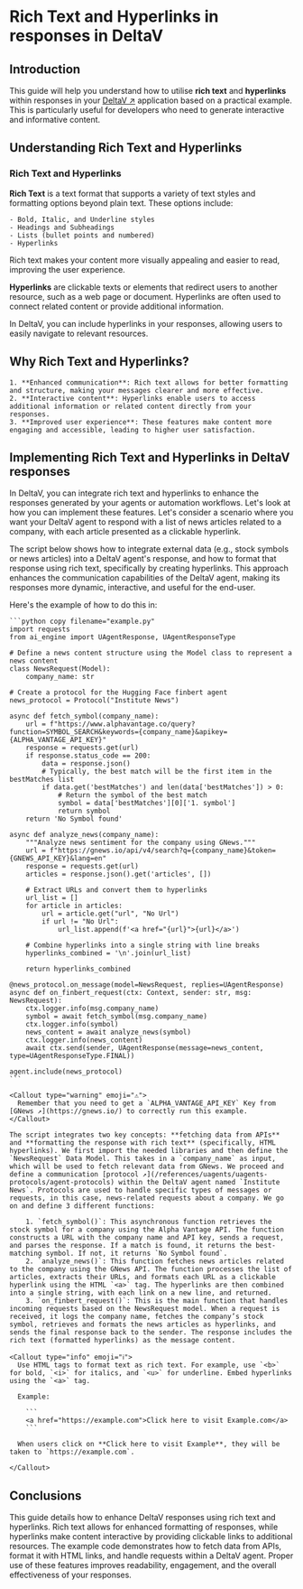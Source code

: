 
# Rich Text and Hyperlinks in responses in DeltaV

## Introduction

This guide will help you understand how to utilise **rich text** and **hyperlinks** within responses in your [DeltaV ↗️](/concepts/ai-engine/deltav) application based on a practical example. This is particularly useful for developers who need to generate interactive and informative content.

## Understanding Rich Text and Hyperlinks

### Rich Text and Hyperlinks

**Rich Text** is a text format that supports a variety of text styles and formatting options beyond plain text. These options include:

    - Bold, Italic, and Underline styles
    - Headings and Subheadings
    - Lists (bullet points and numbered)
    - Hyperlinks

Rich text makes your content more visually appealing and easier to read, improving the user experience.

**Hyperlinks** are clickable texts or elements that redirect users to another resource, such as a web page or document. Hyperlinks are often used to connect related content or provide additional information.

In DeltaV, you can include hyperlinks in your responses, allowing users to easily navigate to relevant resources.

## Why Rich Text and Hyperlinks?

    1. **Enhanced communication**: Rich text allows for better formatting and structure, making your messages clearer and more effective.
    2. **Interactive content**: Hyperlinks enable users to access additional information or related content directly from your responses.
    3. **Improved user experience**: These features make content more engaging and accessible, leading to higher user satisfaction.

## Implementing Rich Text and Hyperlinks in DeltaV responses

In DeltaV, you can integrate rich text and hyperlinks to enhance the responses generated by your agents or automation workflows. Let's look at how you can implement these features. Let's consider a scenario where you want your DeltaV agent to respond with a list of news articles related to a company, with each article presented as a clickable hyperlink.

The script below shows how to integrate external data (e.g., stock symbols or news articles) into a DeltaV agent's response, and how to format that response using rich text, specifically by creating hyperlinks. This approach enhances the communication capabilities of the DeltaV agent, making its responses more dynamic, interactive, and useful for the end-user.

Here's the example of how to do this in:

    ```python copy filename="example.py"
    import requests
    from ai_engine import UAgentResponse, UAgentResponseType

    # Define a news content structure using the Model class to represent a news content
    class NewsRequest(Model):
        company_name: str

    # Create a protocol for the Hugging Face finbert agent
    news_protocol = Protocol("Institute News")

    async def fetch_symbol(company_name):
        url = f"https://www.alphavantage.co/query?function=SYMBOL_SEARCH&keywords={company_name}&apikey={ALPHA_VANTAGE_API_KEY}"
        response = requests.get(url)
        if response.status_code == 200:
            data = response.json()
            # Typically, the best match will be the first item in the bestMatches list
            if data.get('bestMatches') and len(data['bestMatches']) > 0:
                # Return the symbol of the best match
                symbol = data['bestMatches'][0]['1. symbol']
                return symbol
        return 'No Symbol found'

    async def analyze_news(company_name):
        """Analyze news sentiment for the company using GNews."""
        url = f"https://gnews.io/api/v4/search?q={company_name}&token={GNEWS_API_KEY}&lang=en"
        response = requests.get(url)
        articles = response.json().get('articles', [])

        # Extract URLs and convert them to hyperlinks
        url_list = []
        for article in articles:
            url = article.get("url", "No Url")
            if url != "No Url":
                url_list.append(f'<a href="{url}">{url}</a>')

        # Combine hyperlinks into a single string with line breaks
        hyperlinks_combined = '\n'.join(url_list)

        return hyperlinks_combined

    @news_protocol.on_message(model=NewsRequest, replies=UAgentResponse)
    async def on_finbert_request(ctx: Context, sender: str, msg: NewsRequest):
        ctx.logger.info(msg.company_name)
        symbol = await fetch_symbol(msg.company_name)
        ctx.logger.info(symbol)
        news_content = await analyze_news(symbol)
        ctx.logger.info(news_content)
        await ctx.send(sender, UAgentResponse(message=news_content, type=UAgentResponseType.FINAL))

    agent.include(news_protocol)
    ```

    <Callout type="warning" emoji="⚠️">
      Remember that you need to get a `ALPHA_VANTAGE_API_KEY` Key from [GNews ↗️](https://gnews.io/) to correctly run this example.
    </Callout>

    The script integrates two key concepts: **fetching data from APIs** and **formatting the response with rich text** (specifically, HTML hyperlinks). We first import the needed libraries and then define the `NewsRequest` Data Model. This takes in a `company_name` as input, which will be used to fetch relevant data from GNews. We proceed and define a communication [protocol ↗️](/references/uagents/uagents-protocols/agent-protocols) within the DeltaV agent named `Institute News`. Protocols are used to handle specific types of messages or requests, in this case, news-related requests about a company. We go on and define 3 different functions:

        1. `fetch_symbol()`: This asynchronous function retrieves the stock symbol for a company using the Alpha Vantage API. The function constructs a URL with the company name and API key, sends a request, and parses the response. If a match is found, it returns the best-matching symbol. If not, it returns `No Symbol found`.
        2. `analyze_news()`: This function fetches news articles related to the company using the GNews API. The function processes the list of articles, extracts their URLs, and formats each URL as a clickable hyperlink using the HTML `<a>` tag. The hyperlinks are then combined into a single string, with each link on a new line, and returned.
        3. `on_finbert_request()`: This is the main function that handles incoming requests based on the NewsRequest model. When a request is received, it logs the company name, fetches the company’s stock symbol, retrieves and formats the news articles as hyperlinks, and sends the final response back to the sender. The response includes the rich text (formatted hyperlinks) as the message content.

    <Callout type="info" emoji="ℹ️">
      Use HTML tags to format text as rich text. For example, use `<b>` for bold, `<i>` for italics, and `<u>` for underline. Embed hyperlinks using the `<a>` tag.

      Example:

        ```
        <a href="https://example.com">Click here to visit Example.com</a>
        ```

      When users click on **Click here to visit Example**, they will be taken to `https://example.com`.

    </Callout>

## Conclusions

This guide details how to enhance DeltaV responses using rich text and hyperlinks. Rich text allows for enhanced formatting of responses, while hyperlinks make content interactive by providing clickable links to additional resources. The example code demonstrates how to fetch data from APIs, format it with HTML links, and handle requests within a DeltaV agent. Proper use of these features improves readability, engagement, and the overall effectiveness of your responses.
